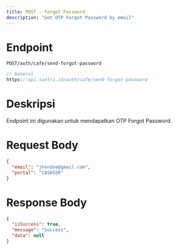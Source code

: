 ```yaml
---
title: POST - Forgot Password
description: "Get OTP Forgot Password by email"
---
```


# Endpoint

`POST/auth/cafe/send-forgot-password`

```ts
// General
https://api.tantri.id/auth/cafe/send-forgot-password
```

# Deskripsi

Endpoint ini digunakan untuk mendapatkan OTP Forgot Password.

# Request Body

```json
{
  "email": "jhondoe@gmail.com",
  "portal": "CASHIER"
}
```

# Response Body

```json
{
  "isSuccess": true,
  "message": "Success",
  "data": null
}
```
